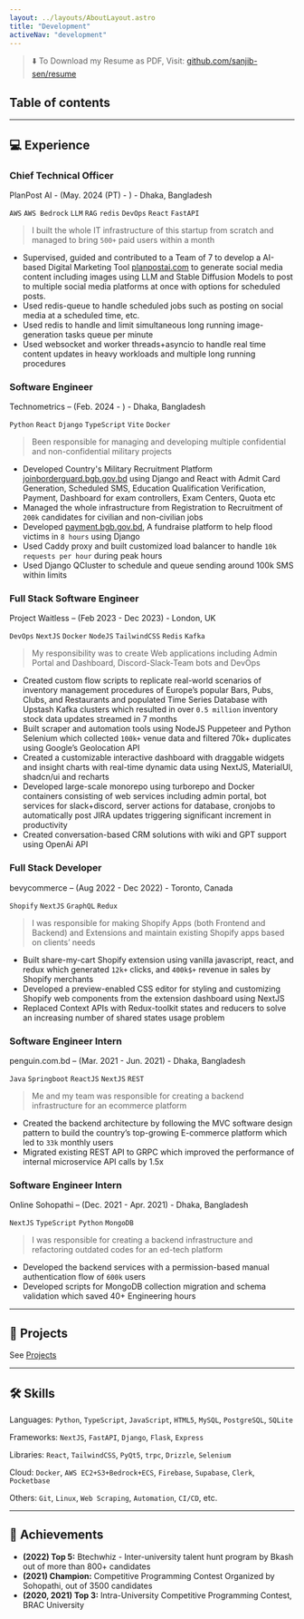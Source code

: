 ```yaml
---
layout: ../layouts/AboutLayout.astro
title: "Development"
activeNav: "development"
---
```


> ⬇️ To Download my Resume as PDF, Visit: [github.com/sanjib-sen/resume](https://github.com/sanjib-sen/resume)

## Table of contents

---

## 💻 Experience

### Chief Technical Officer

PlanPost AI - (May. 2024 (PT) - ) - Dhaka, Bangladesh

`AWS` `AWS Bedrock` `LLM` `RAG` `redis` `DevOps` `React` `FastAPI`

> I built the whole IT infrastructure of this startup from scratch and managed to bring `500+` paid users within a month

- Supervised, guided and contributed to a Team of 7 to develop a AI-based Digital Marketing Tool [planpostai.com](https://planpostai.com) to generate social media content including images using LLM and Stable Diffusion Models to post to multiple social media platforms at once with options for scheduled posts.
- Used redis-queue to handle scheduled jobs such as posting on social media at a scheduled time, etc.
- Used redis to handle and limit simultaneous long running image-generation tasks queue per minute
- Used websocket and worker threads+asyncio to handle real time content updates in heavy workloads and multiple long running procedures

### Software Engineer

Technometrics – (Feb. 2024 - ) - Dhaka, Bangladesh

`Python` `React` `Django` `TypeScript` `Vite` `Docker`

> Been responsible for managing and developing multiple confidential and non-confidential military projects

- Developed Country's Military Recruitment Platform [joinborderguard.bgb.gov.bd](https://joinborderguard.bgb.gov.bd) using Django and React with Admit Card Generation, Scheduled SMS, Education Qualification Verification, Payment, Dashboard for exam controllers, Exam Centers, Quota etc
- Managed the whole infrastructure from Registration to Recruitment of `200k` candidates for civilian and non-civilian jobs
- Developed [payment.bgb.gov.bd](https://payment.bgb.gov.bd), A fundraise platform to help flood victims in `8 hours` using Django
- Used Caddy proxy and built customized load balancer to handle `10k requests per hour` during peak hours
- Used Django QCluster to schedule and queue sending around 100k SMS within limits

### Full Stack Software Engineer

Project Waitless – (Feb 2023 - Dec 2023) - London, UK

`DevOps` `NextJS` `Docker` `NodeJS` `TailwindCSS` `Redis` `Kafka`

> My responsibility was to create Web applications including Admin Portal and Dashboard, Discord-Slack-Team bots and DevOps

- Created custom flow scripts to replicate real-world scenarios of inventory management procedures of Europe’s popular Bars, Pubs, Clubs, and Restaurants and populated Time Series Database with Upstash Kafka clusters which resulted in over `0.5 million` inventory stock data updates streamed in 7 months
- Built scraper and automation tools using NodeJS Puppeteer and Python Selenium which collected `100k+` venue data and filtered 70k+ duplicates using Google’s Geolocation API
- Created a customizable interactive dashboard with draggable widgets and insight charts with real-time dynamic data using NextJS, MaterialUI, shadcn/ui and recharts
- Developed large-scale monorepo using turborepo and Docker containers consisting of web services including admin portal, bot services for slack+discord, server actions for database, cronjobs to automatically post JIRA updates triggering significant increment in productivity
- Created conversation-based CRM solutions with wiki and GPT support using OpenAi API

### Full Stack Developer

bevycommerce – (Aug 2022 - Dec 2022) - Toronto, Canada

`Shopify` `NextJS` `GraphQL` `Redux`

> I was responsible for making Shopify Apps (both Frontend and Backend) and Extensions and maintain existing Shopify apps based on clients’ needs

- Built share-my-cart Shopify extension using vanilla javascript, react, and redux which generated `12k+` clicks, and `400k$+` revenue in sales by Shopify merchants
- Developed a preview-enabled CSS editor for styling and customizing Shopify web components from the extension dashboard using NextJS
- Replaced Context APIs with Redux-toolkit states and reducers to solve an increasing number of shared states usage problem

### Software Engineer Intern

penguin.com.bd – (Mar. 2021 - Jun. 2021) - Dhaka, Bangladesh

`Java` `Springboot` `ReactJS` `NextJS` `REST`

> Me and my team was responsible for creating a backend infrastructure for an ecommerce platform

- Created the backend architecture by following the MVC software design pattern to build the country’s top-growing E-commerce platform which led to `33k` monthly users
- Migrated existing REST API to GRPC which improved the performance of internal microservice API calls by 1.5x

### Software Engineer Intern

Online Sohopathi – (Dec. 2021 - Apr. 2021) - Dhaka, Bangladesh

`NextJS` `TypeScript` `Python` `MongoDB`

> I was responsible for creating a backend infrastructure and refactoring outdated codes for an ed-tech platform

- Developed the backend services with a permission-based manual authentication flow of `600k` users
- Developed scripts for MongoDB collection migration and schema validation which saved 40+ Engineering hours

---

## 🤖 Projects

See [Projects](/projects)

---

## 🛠 Skills

Languages: `Python`, `TypeScript`, `JavaScript`, `HTML5`, `MySQL`, `PostgreSQL`, `SQLite`

Frameworks: `NextJS`, `FastAPI`, `Django`, `Flask`, `Express`

Libraries: `React`, `TailwindCSS`, `PyQt5`, `trpc`, `Drizzle`, `Selenium`

Cloud: `Docker`, `AWS EC2+S3+Bedrock+ECS`, `Firebase`, `Supabase`, `Clerk`, `Pocketbase`

Others: `Git`, `Linux`, `Web Scraping`, `Automation`, `CI/CD`, etc.

---

## 🥳 Achievements

- **(2022) Top 5:** Btechwhiz - Inter-university talent hunt program by Bkash out of more than 800+ candidates
- **(2021) Champion:** Competitive Programming Contest Organized by Sohopathi, out of 3500 candidates
- **(2020, 2021) Top 3:** Intra-University Competitive Programming Contest, BRAC University

